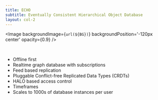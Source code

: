 ```yaml
---
title: ECHO
subtitle: Eventually Consistent Hierarchical Object Database
layout: col-2
---
```



<Image
  backgroundImage={`url(${BG})`}
  backgroundPosition='-120px center'
  opacity={0.9}
/>

<br/>

- Offline first
- Realtime graph database with subscriptions
- Feed based replication
- Pluggable Conflict-free Replicated Data Types (CRDTs)
- HALO based access control
- Timeframes
- Scales to 1000s of database instances per user
